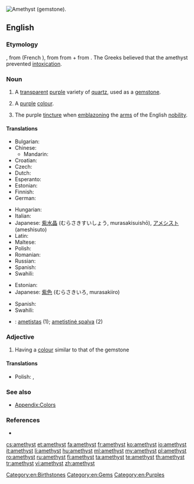 [[Image:Amethyst by alexfurr.jpg|thumb|right|Amethyst (gemstone).]]
{{also|Amethyst}}
==English==
{{wikipedia}}

===Etymology===
{{etyl|enm}} {{term|ametist|lang=enm}}, from {{etyl|fro}} {{term|ametiste|lang=fro}} (French {{term|améthyste|lang=fr}}), from {{etyl|grc}} {{term|ἀμέθυστος||not drunk|tr=amethustos|lang=grc|sc=polytonic}} from {{term|ἀ-||not|tr=a-|lang=grc|sc=polytonic}} + {{term|μεθύω||I am drunk|tr=methuō|lang=grc|sc=polytonic}} from {{term|μέθυ||wine|tr=methu|lang=grc|sc=polytonic}}. The Greeks believed that the amethyst prevented [[intoxication]].

===Noun===
{{en-noun}}

# A [[transparent]] [[purple]] variety of [[quartz]], used as a [[gemstone]].
# {{uncountable}} A [[purple]] [[colour]].
#: {{color panel|amethyst|86608E}}
# {{heraldry}} The purple [[tincture]] when [[emblazon]]ing the [[arms]] of the English [[nobility]].

====Translations====
{{trans-top|gem}}
* Bulgarian: {{t+|bg|аметист}}
* Chinese:
** Mandarin: {{t-|cmn|紫水晶|tr=zǐshuǐjīng|sc=Hani}}
* Croatian: {{t-|hr|ametist|m}}
* Czech: {{t+|cs|ametyst|m}}
* Dutch: {{t-|nl|amethyst|m}}
* Esperanto: {{t-|eo|ametisto|xs=Esperanto}}
* Estonian: {{t|et|ametüst}}
* Finnish: {{t+|fi|ametisti}}
* German: {{t-|de|Amethyst|m}}
{{trans-mid}}
* Hungarian: {{t+|hu|ametiszt}}
* Italian: {{t+|it|ametista|f}}
* Japanese: [[紫水晶]] (むらさきすいしょう, murasakisuishō), [[アメシスト]] (ameshisuto)
* Latin: {{t-|la|amethystus|f}}
* Maltese: {{t-|mt|ametist|xs=Maltese}}
* Polish: {{t+|pl|ametyst|m}}
* Romanian: {{t+|ro|ametist|n}}
* Russian: {{t+|ru|аметист|m}}
* Spanish: {{t|es|amatista|f}}
* Swahili: {{t|sw|amethisto}}
{{trans-bottom}}

{{trans-top|colour}}
* Estonian: {{t|et|ametüst}}
* Japanese: [[紫色]] (むらさきいろ, murasakiiro)
{{trans-mid}}
* Spanish: {{t|es|amatista|f}}
* Swahili: {{t|sw|rangi ya amethisto}}
{{trans-bottom}}

{{checktrans-top}}
<!--Remove this section once all of the translations below have been moved into the tables above.-->
* {{ttbc|lt}}: [[ametistas]] {{m}} (1); [[ametistinė spalva]] {{f}} (2)
{{trans-mid}}
{{trans-bottom}}

===Adjective===
{{en-adj}}

# Having a [[colour]] similar to that of the gemstone

====Translations====
{{trans-top|colour}}
* Polish: {{t+|pl|ametystowy}}, {{t+|pl|fioletowy}}
{{trans-mid}}
{{trans-bottom}}

===See also===
* [[Appendix:Colors]]

===References===
* {{R:Heraldry 1862}}

[[Category:en:Birthstones]]
[[Category:en:Gems]]
[[Category:en:Purples]]

[[cs:amethyst]]
[[et:amethyst]]
[[fa:amethyst]]
[[fr:amethyst]]
[[ko:amethyst]]
[[io:amethyst]]
[[it:amethyst]]
[[li:amethyst]]
[[hu:amethyst]]
[[ml:amethyst]]
[[my:amethyst]]
[[pl:amethyst]]
[[ro:amethyst]]
[[ru:amethyst]]
[[fi:amethyst]]
[[ta:amethyst]]
[[te:amethyst]]
[[th:amethyst]]
[[tr:amethyst]]
[[vi:amethyst]]
[[zh:amethyst]]